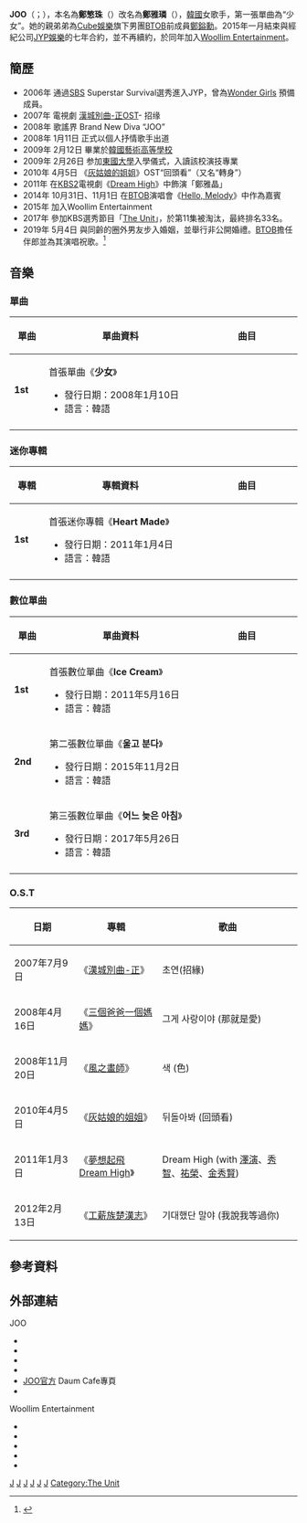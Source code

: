 
{{藝人
| 姓名 = JOO<br />주
| 類型 = 女歌手
| 國籍 = {{KOR}}
| 語言 = [[韓語|韓語]]、[[英語|英語]]
| 親屬 = [[鄭鎰勳|鄭鎰勳]]（弟弟）
| 出生日期 = {{birth date and age|1990|10|11}}
| 出生地點 = {{KOR}}[[首爾特別市|首爾特別市]]
| 音樂類型 = [[K-pop|K-pop]]，韓語抒情曲
| 職業 = [[歌手|歌手]]、[[演員|演員]]
| 出道日期 = 2008年1月11日
| 活躍年代 = 2008年至今
| 經紀公司 = [[JYP_Entertainment|JYP Entertainment]]（2008年至2015年）<br />[[Woollim_Entertainment|Woollim Entertainment]]（2015年至今）
| 教育程度 = [[東國大學|東國大學]]演技專業（曾就讀韓國藝術高等學校）
}}
{{Infobox Korean name
|hangulborn=정어린
|hanjaborn={{linktext|鄭|雅|璘}}
|rrborn=Jeong A Rin
}}
'''JOO'''（{{lang-ko|'''주'''}}；{{bd|1990年|10月11日|}}），本名為'''鄭慜珠'''（{{kor|k='''정민주'''|rm='''Jeong Min-Ju'''|hanja='''鄭慜珠'''<ref name="JOO的官方檔案">{{cite news|url=http://chinese.jype.com/#/joo/Profile.aspx/|title=JOO的官方檔案|deadurl=yes|archiveurl=https://web.archive.org/web/20150512002320/http://chinese.jype.com/#/joo/Profile.aspx/|archivedate=2015-05-12|accessdate=2013-05-19}}</ref>}}）改名為'''鄭雅璘'''（{{kor|k='''정아린'''|rm='''Jeong A-Rin'''|hanja='''鄭雅璘'''}}），[[韓國|韓國]]女歌手，第一張單曲為“少女”。她的親弟弟為[[Cube娛樂|Cube娛樂]]旗下男團[[BTOB|BTOB]]前成員[[鄭鎰勳|鄭鎰勳]]。2015年一月結束與經紀公司[[JYP娛樂|JYP娛樂]]的七年合約，並不再續約，於同年加入[[Woollim_Entertainment|Woollim Entertainment]]。

==簡歷==
* 2006年 通過[[SBS_(韓國)|SBS]] Superstar Survival選秀進入JYP，曾為[[Wonder_Girls|Wonder Girls]] 預備成員。
* 2007年 電視劇 [[漢城別曲-正|漢城別曲-正]]OST- 招缘
* 2008年 歌謠界 Brand New Diva “JOO”
* 2008年 1月11日 正式以個人抒情歌手出道
* 2009年 2月12日 畢業於[[韓國藝術高等學校|韓國藝術高等學校]]
* 2009年 2月26日 参加[[東國大學|東國大學]]入學儀式，入讀該校演技專業
* 2010年 4月5日 《[[灰姑娘的姐姐|灰姑娘的姐姐]]》OST“回頭看”（又名“轉身”）
* 2011年 在[[KBS|KBS2]]電視劇《[[Dream_High|Dream High]]》中飾演「鄭雅晶」
* 2014年 10月31日、11月1日 在[[BTOB|BTOB]]演唱會《[[Hello,_Melody|Hello, Melody]]》中作為嘉賓
* 2015年 加入Woollim Entertainment
* 2017年 參加KBS選秀節目「[[The_Unit|The Unit]]」，於第11集被淘汰，最終排名33名。
* 2019年 5月4日 與同齡的圈外男友步入婚姻，並舉行非公開婚禮。[[BTOB|BTOB]]擔任伴郎並為其演唱祝歌。<ref>{{cite news|url=https://entertain.naver.com/ranking/read?oid=311&aid=0000987282&rankingType=default&rankingDate=|title=비투비, '정일훈 누나' 주(JOO) 결혼식서 '너 없인 안된다' 축가 '의리'|publisher=NAVER|accessdate=2019-05-04|language=ko|archive-date=2019-09-24|archive-url=https://web.archive.org/web/20190924160322/https://entertain.naver.com/ranking/read?oid=311&aid=0000987282&rankingType=default&rankingDate=|dead-url=no}}</ref>

== 音樂 ==
=== 單曲 ===
{| class="wikitable" style="text-align:center"
!width="50px"| 單曲
!width="300px"| 單曲資料
!width="200px"| 曲目

|- bgcolor="#F0F8FF"
|'''1st'''
|align="left"| 首張單曲《'''少女'''》
* 發行日期：2008年1月10日
* 語言：韓語
|align="left" style="font-size: 85%;"|
{{hidden|曲目|
# '''因為男人'''
# 像昨日一樣
# 面孔
# '''招緣'''
# 因為男人 (Inst.)
# 像昨日一樣 (Inst.)}}
|-
|}

=== 迷你專輯 ===
{| class="wikitable" style="text-align:center"
!width="50px"| 專輯
!width="300px"| 專輯資料
!width="200px"| 曲目

|- bgcolor="#F0F8FF"
|'''1st'''
|align="left"| 首張迷你專輯《''' Heart Made '''》
* 發行日期：2011年1月4日
* 語言：韓語
|align="left" style="font-size: 85%;"|
{{hidden|曲目|
# '''壞男人'''
# 連杯水也喝不下
# 電影都不看嗎(feat.[[黃燦盛|燦盛]])
# 出來見個面
# 只像一場夢
# 壞男人(Inst.)}}
|-
|}

=== 數位單曲 ===
{| class="wikitable" style="text-align:center"
!width="50px"| 單曲
!width="300px"| 單曲資料
!width="200px"| 曲目

|- bgcolor="#F0F8FF"
|'''1st'''
|align="left"| 首張數位單曲《''' Ice Cream '''》
* 發行日期：2011年5月16日
* 語言：韓語
|align="left" style="font-size: 85%;"|
{{hidden|曲目|
# '''Ice Cream(feat.[[朴正洙|利特]])'''}}

|- bgcolor="#F0F8FF"
|'''2nd'''
|align="left"| 第二張數位單曲《'''울고 분다'''》
* 發行日期：2015年11月2日
* 語言：韓語
|align="left" style="font-size: 85%;"|
{{hidden|曲目|
# '''울고 분다'''}}

|- bgcolor="#F0F8FF"
|'''3rd'''
|align="left"| 第三張數位單曲《'''어느 늦은 아침'''》
* 發行日期：2017年5月26日
* 語言：韓語
|align="left" style="font-size: 85%;"|
{{hidden|曲目|
# '''어느 늦은 아침'''
# 어느 늦은 아침(Inst.)}}
|-
|}

=== O.S.T ===
{| class="wikitable"
|-
! 日期 !! 專輯 !! 歌曲
|-
| 2007年7月9日 || 《[[漢城別曲-正|漢城別曲-正]]》 || 초연(招緣)
|-
| 2008年4月16日 || 《[[三個爸爸一個媽媽|三個爸爸一個媽媽]]》 || 그게 사랑이야 (那就是愛)
|-
| 2008年11月20日 || 《[[風之畫師|風之畫師]]》 || 색 (色)
|-
| 2010年4月5日 || 《[[灰姑娘的姐姐|灰姑娘的姐姐]]》 || 뒤돌아봐 (回頭看)
|-
| 2011年1月3日 || 《[[夢想起飛Dream_High|夢想起飛Dream High]]》 || Dream High (with [[玉澤演|澤演]]、[[裴秀智|秀智]]、[[張祐榮|祐榮]]、[[金秀賢_(男演員)|金秀賢]])
|-
| 2012年2月13日 || 《[[工薪族楚漢志|工薪族楚漢志]]》 || 기대했단 말야 (我說我等過你)
|}

==參考資料==
{{reflist}}

==外部連結==
{{col-begin}}
{{col-4}}
;JOO
* {{instagram|joo.a_rin}}
* {{twitter|JOOt_aime}}
* {{twitter|OfficialJoo_|JOO官方}}
* {{facebook|JOO.woollim|JOO官方}}
* [http://cafe.daum.net/officialJOO JOO官方] {{Wayback|url=http://cafe.daum.net/officialJOO |date=20201208013339 }} Daum Cafe專頁
* {{youtube|channel=UC_CKYTfg7WYqOAFqnZ5b2Rw|JOO官方Youtube}}
{{col-end}}

{{col-begin}}
;Woollim Entertainment
* {{Official|woolliment.com|Woollim Entertainment官方網站}}
* {{weibo|woollimenter|Woollim Enterainment}}
* {{facebook|woolliment|woollim entertainment}}
* {{Official|kpopwoollim.com|Woollim Entertainment官方影音網站}}
* {{youtube|user=woolliment|Woollim官方Youtube}}
{{col-end}}

{{Woollim娛樂}}
{{The Unit}}

[[Category:韓國流行音樂歌手|J]]
[[Category:韓語流行音樂歌手|J]]
[[Category:韓國女歌手|J]]
[[Category:東國大學校友|J]]
[[Category:首爾特別市出身人物|J]]
[[Category:鄭姓|J]]
[[Category:The_Unit|Category:The Unit]]
